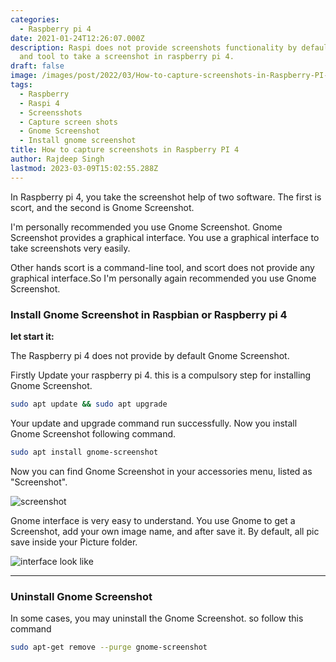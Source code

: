 ```yaml
---
categories:
  - Raspberry pi 4
date: 2021-01-24T12:26:07.000Z
description: Raspi does not provide screenshots functionality by default. you use software
  and tool to take a screenshot in raspberry pi 4.
draft: false
image: /images/post/2022/03/How-to-capture-screenshots-in-Raspberry-PI-4.png
tags:
  - Raspberry
  - Raspi 4
  - Screensshots
  - Capture screen shots
  - Gnome Screenshot
  - Install gnome screenshot
title: How to capture screenshots in Raspberry PI 4
author: Rajdeep Singh
lastmod: 2023-03-09T15:02:55.288Z
---
```


In Raspberry pi 4, you take the screenshot help of two software. The first is scort, and the second is Gnome Screenshot.

I'm personally recommended you use Gnome Screenshot. Gnome Screenshot provides a
graphical interface. You use a graphical interface to take screenshots very
easily.

Other hands scort is a command-line tool, and scort does not provide any
graphical interface.So I'm personally again recommended you use Gnome
Screenshot.

### Install Gnome Screenshot in Raspbian or Raspberry pi 4

**let start it:**

The Raspberry pi 4 does not provide by default Gnome Screenshot.

Firstly Update your raspberry pi 4. this is a compulsory step for installing
Gnome Screenshot.

```bash
sudo apt update && sudo apt upgrade
```

Your update and upgrade command run successfully. Now you install Gnome
Screenshot following command.

```bash
sudo apt install gnome-screenshot
```

Now you can find Gnome Screenshot in your accessories menu, listed as "Screenshot".

![screenshot](/images/post/2021/01/geenome.png "screenshot")

Gnome interface is very easy to understand. You use Gnome to get a Screenshot,
add your own image name, and after save it. By default, all pic save inside your
Picture folder.

![interface look like](/images/post/2021/01/gnome-screenshots.png "interface look like")

---

### Uninstall Gnome Screenshot

In some cases, you may uninstall the Gnome Screenshot. so follow this command

```bash
sudo apt-get remove --purge gnome-screenshot
```
